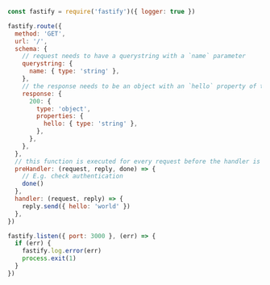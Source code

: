 ```js
const fastify = require('fastify')({ logger: true })

fastify.route({
  method: 'GET',
  url: '/',
  schema: {
    // request needs to have a querystring with a `name` parameter
    querystring: {
      name: { type: 'string' },
    },
    // the response needs to be an object with an `hello` property of type 'string'
    response: {
      200: {
        type: 'object',
        properties: {
          hello: { type: 'string' },
        },
      },
    },
  },
  // this function is executed for every request before the handler is executed
  preHandler: (request, reply, done) => {
    // E.g. check authentication
    done()
  },
  handler: (request, reply) => {
    reply.send({ hello: 'world' })
  },
})

fastify.listen({ port: 3000 }, (err) => {
  if (err) {
    fastify.log.error(err)
    process.exit(1)
  }
})
```
